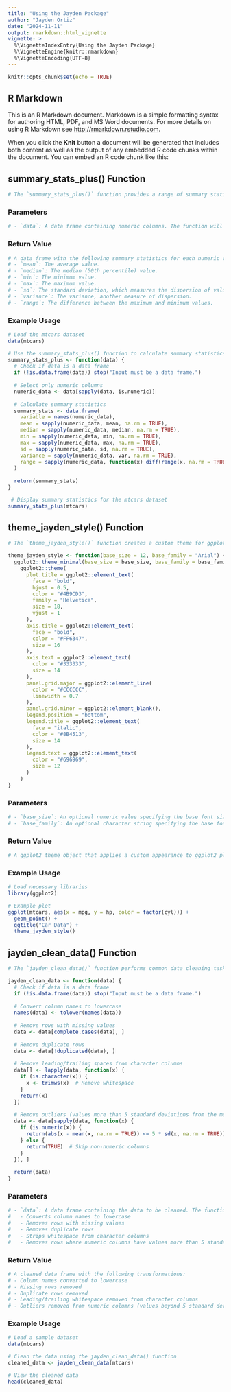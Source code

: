 ```yaml
---
title: "Using the Jayden Package"
author: "Jayden Ortiz"
date: "2024-11-11"
output: rmarkdown::html_vignette
vignette: >
  %\VignetteIndexEntry{Using the Jayden Package}
  %\VignetteEngine{knitr::rmarkdown}
  %\VignetteEncoding{UTF-8}
---
```


```r
knitr::opts_chunk$set(echo = TRUE)
```

## R Markdown

This is an R Markdown document. Markdown is a simple formatting syntax for authoring HTML, PDF, and MS Word documents. For more details on using R Markdown see <http://rmarkdown.rstudio.com>.

When you click the **Knit** button a document will be generated that includes both content as well as the output of any embedded R code chunks within the document. You can embed an R code chunk like this:

## summary_stats_plus() Function

```r

# The `summary_stats_plus()` function provides a range of summary statistics for each numeric column in a data frame. It calculates the mean, median, minimum, maximum, standard deviation, variance, and range for each numeric variable

```

### Parameters

```r
# - `data`: A data frame containing numeric columns. The function will ignore non-numeric columns.

```

### Return Value

```r

# A data frame with the following summary statistics for each numeric variable:
# - `mean`: The average value.
# - `median`: The median (50th percentile) value.
# - `min`: The minimum value.
# - `max`: The maximum value.
# - `sd`: The standard deviation, which measures the dispersion of values around the mean.
# - `variance`: The variance, another measure of dispersion.
# - `range`: The difference between the maximum and minimum values.

```

### Example Usage

```r

# Load the mtcars dataset
data(mtcars)
```

```r

# Use the summary_stats_plus() function to calculate summary statistics
summary_stats_plus <- function(data) {
  # Check if data is a data frame
  if (!is.data.frame(data)) stop("Input must be a data frame.")
  
  # Select only numeric columns
  numeric_data <- data[sapply(data, is.numeric)]
  
  # Calculate summary statistics
  summary_stats <- data.frame(
    variable = names(numeric_data),
    mean = sapply(numeric_data, mean, na.rm = TRUE),
    median = sapply(numeric_data, median, na.rm = TRUE),
    min = sapply(numeric_data, min, na.rm = TRUE),
    max = sapply(numeric_data, max, na.rm = TRUE),
    sd = sapply(numeric_data, sd, na.rm = TRUE),
    variance = sapply(numeric_data, var, na.rm = TRUE),
    range = sapply(numeric_data, function(x) diff(range(x, na.rm = TRUE)))
  )
  
  return(summary_stats)
}

```

```r

 # Display summary statistics for the mtcars dataset
summary_stats_plus(mtcars)

```

## theme_jayden_style() Function

```r

# The `theme_jayden_style()` function creates a custom theme for ggplot2 to apply specific colors, fonts, and grid styles across plots.

theme_jayden_style <- function(base_size = 12, base_family = "Arial") {
  ggplot2::theme_minimal(base_size = base_size, base_family = base_family) +
    ggplot2::theme(
      plot.title = ggplot2::element_text(
        face = "bold",
        hjust = 0.5,
        color = "#4B9CD3",
        family = "Helvetica",
        size = 18,
        vjust = 1
      ),
      axis.title = ggplot2::element_text(
        face = "bold",
        color = "#FF6347",
        size = 16
      ),
      axis.text = ggplot2::element_text(
        color = "#333333",
        size = 14
      ),
      panel.grid.major = ggplot2::element_line(
        color = "#CCCCCC",
        linewidth = 0.7
      ),
      panel.grid.minor = ggplot2::element_blank(),
      legend.position = "bottom",
      legend.title = ggplot2::element_text(
        face = "italic",
        color = "#8B4513",
        size = 14
      ),
      legend.text = ggplot2::element_text(
        color = "#696969",
        size = 12
      )
    )
}

```

### Parameters

```r

# - `base_size`: An optional numeric value specifying the base font size for the theme. Default is 12.
# - `base_family`: An optional character string specifying the base font family. Default is "Arial".

```

### Return Value

```r

# A ggplot2 theme object that applies a custom appearance to ggplot2 plots, including customized colors, fonts, and grid lines.

```

### Example Usage 

```r

# Load necessary libraries
library(ggplot2)

# Example plot
ggplot(mtcars, aes(x = mpg, y = hp, color = factor(cyl))) +
  geom_point() +
  ggtitle("Car Data") +
  theme_jayden_style()

```

## jayden_clean_data() Function

```r

# The `jayden_clean_data()` function performs common data cleaning tasks

jayden_clean_data <- function(data) {
  # Check if data is a data frame
  if (!is.data.frame(data)) stop("Input must be a data frame.")
  
  # Convert column names to lowercase
  names(data) <- tolower(names(data))
  
  # Remove rows with missing values
  data <- data[complete.cases(data), ]
  
  # Remove duplicate rows
  data <- data[!duplicated(data), ]
  
  # Remove leading/trailing spaces from character columns
  data[] <- lapply(data, function(x) {
    if (is.character(x)) {
      x <- trimws(x)  # Remove whitespace
    }
    return(x)
  })
  
  # Remove outliers (values more than 5 standard deviations from the mean)
  data <- data[sapply(data, function(x) {
    if (is.numeric(x)) {
      return(abs(x - mean(x, na.rm = TRUE)) <= 5 * sd(x, na.rm = TRUE))
    } else {
      return(TRUE)  # Skip non-numeric columns
    }
  }), ]
  
  return(data)
}

```

### Parameters

```r

# - `data`: A data frame containing the data to be cleaned. The function will perform the following:
#   - Converts column names to lowercase
#   - Removes rows with missing values
#   - Removes duplicate rows
#   - Strips whitespace from character columns
#   - Removes rows where numeric columns have values more than 5 standard deviations away from the mean.

```

### Return Value 

```r

# A cleaned data frame with the following transformations:
# - Column names converted to lowercase
# - Missing rows removed
# - Duplicate rows removed
# - Leading/trailing whitespace removed from character columns
# - Outliers removed from numeric columns (values beyond 5 standard deviations)

```

### Example Usage

```r

# Load a sample dataset
data(mtcars)

# Clean the data using the jayden_clean_data() function
cleaned_data <- jayden_clean_data(mtcars)

# View the cleaned data
head(cleaned_data)

```

